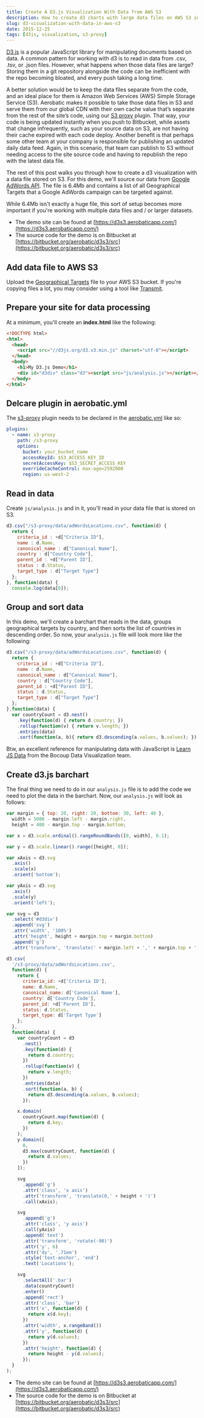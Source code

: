 ```yaml
---
title: Create A D3.js Visualization With Data from AWS S3
description: How to create d3 charts with large data files on AWS S3 instead of a git repo.
slug: d3-visualization-with-data-in-aws-s3
date: 2015-12-25
tags: [d3js, visualization, s3-proxy]
---
```


[D3.js](http://d3js.org/) is a popular JavaScript library for manipulating documents based on data. A common pattern for working with d3 is to read in data from .csv, .tsv, or .json files. However, what happens when those data files are large? Storing them in a git repository alongside the code can be inefficient with the repo becoming bloated, and every push taking a long time.

A better solution would be to keep the data files separate from the code, and an ideal place for them is Amazon Web Services (AWS) Simple Storage Service (S3). Aerobatic makes it possible to take those data files in S3 and serve them from our global CDN with their own cache value that’s separate from the rest of the site’s code, using our [S3 proxy](/docs/plugins/s3-proxy/) plugin. That way, your code is being updated instantly when you push to Bitbucket, while assets that change infrequently, such as your source data on S3, are not having their cache expired with each code deploy. Another benefit is that perhaps some other team at your company is responsible for publishing an updated daily data feed. Again, in this scenario, that team can publish to S3 without needing access to the site source code and having to republish the repo with the latest data file.

The rest of this post walks you through how to create a d3 visualization with a data file stored on S3. For this demo, we'll source our data from [Google AdWords API](https://developers.google.com/adwords/api/docs/appendix/geotargeting). The file is 6.4Mb and contains a list of all Geographical Targets that a Google AdWords campaign can be targeted against.

While 6.4Mb isn't exactly a huge file, this sort of setup becomes more important if you're working with multiple data files and / or larger datasets.

- The demo site can be found at [https://d3s3.aerobaticapp.com/](https://d3s3.aerobaticapp.com/)
- The source code for the demo is on Bitbucket at [https://bitbucket.org/aerobatic/d3s3/src](https://bitbucket.org/aerobatic/d3s3/src)

## Add data file to AWS S3

Upload the [Geographical Targets](https://goo.gl/qVgiYp) file to your AWS S3 bucket. If you're copying files a lot, you may consider using a tool like [Transmit](https://panic.com/transmit/).

## Prepare your site for data processing

At a minimum, you'll create an **index.html** like the following:

```html
<!DOCTYPE html>
<html>
  <head>
    <script src="//d3js.org/d3.v3.min.js" charset="utf-8"></script>
  </head>
  <body>
    <h1>My D3.js Demo</h1>
    <div id="d3div" class="d3"><script src="js/analysis.js"></script></div>
  </body>
</html>
```

## Delcare plugin in aerobatic.yml

The [s3-proxy](/docs/plugins/s3-proxy/) plugin needs to be declared in the [aerobatic.yml](/docs/configuration/) like so:

```yaml
plugins:
  - name: s3-proxy
    path: /s3-proxy
    options:
      bucket: your_bucket_name
      accessKeyId: $S3_ACCESS_KEY_ID
      secretAccessKey: $S3_SECRET_ACCESS_KEY
      overrideCacheControl: max-age=2592000
      region: us-west-2
```

## Read in data

Create `js/analysis.js` and in it, you'll read in your data file that is stored on S3.

```javascript
d3.csv("/s3-proxy/data/adWordsLocations.csv", function(d) {
  return {
    criteria_id : +d["Criteria ID"],
    name : d.Name,
    canonical_name : d["Canonical Name"],
    country : d["Country Code"],
    parent_id : +d["Parent ID"],
    status : d.Status,
    target_type : d["Target Type"]
  };
}, function(data) {
  console.log(data[0]);
```

## Group and sort data

In this demo, we'll create a barchart that reads in the data, groups geographical targets by country, and then sorts the list of countries in descending order. So now, your `analysis.js` file will look more like the following:

```js
d3.csv("/s3-proxy/data/adWordsLocations.csv", function(d) {
  return {
    criteria_id : +d["Criteria ID"],
    name : d.Name,
    canonical_name : d["Canonical Name"],
    country : d["Country Code"],
    parent_id : +d["Parent ID"],
    status : d.Status,
    target_type : d["Target Type"]
  };
},function(data) {
  var countryCount = d3.nest()
    .key(function(d) { return d.country; })
    .rollup(function(v) { return v.length; })
    .entries(data)
    .sort(function(a, b){ return d3.descending(a.values, b.values); });
```

Btw, an excellent reference for manipulating data with JavaScript is [Learn JS Data](http://learnjsdata.com/) from the Bocoup Data Visualization team.

## Create d3.js barchart

The final thing we need to do in our `analysis.js` file is to add the code we need to plot the data in the barchart. Now, our `analysis.js` will look as follows:

```js
var margin = { top: 20, right: 20, bottom: 30, left: 40 },
  width = 5000 - margin.left - margin.right,
  height = 400 - margin.top - margin.bottom;

var x = d3.scale.ordinal().rangeRoundBands([0, width], 0.1);

var y = d3.scale.linear().range([height, 0]);

var xAxis = d3.svg
  .axis()
  .scale(x)
  .orient('bottom');

var yAxis = d3.svg
  .axis()
  .scale(y)
  .orient('left');

var svg = d3
  .select('#d3div')
  .append('svg')
  .attr('width', '100%')
  .attr('height', height + margin.top + margin.bottom)
  .append('g')
  .attr('transform', 'translate(' + margin.left + ',' + margin.top + ')');

d3.csv(
  '/s3-proxy/data/adWordsLocations.csv',
  function(d) {
    return {
      criteria_id: +d['Criteria ID'],
      name: d.Name,
      canonical_name: d['Canonical Name'],
      country: d['Country Code'],
      parent_id: +d['Parent ID'],
      status: d.Status,
      target_type: d['Target Type']
    };
  },
  function(data) {
    var countryCount = d3
      .nest()
      .key(function(d) {
        return d.country;
      })
      .rollup(function(v) {
        return v.length;
      })
      .entries(data)
      .sort(function(a, b) {
        return d3.descending(a.values, b.values);
      });

    x.domain(
      countryCount.map(function(d) {
        return d.key;
      })
    );
    y.domain([
      0,
      d3.max(countryCount, function(d) {
        return d.values;
      })
    ]);

    svg
      .append('g')
      .attr('class', 'x axis')
      .attr('transform', 'translate(0,' + height + ')')
      .call(xAxis);

    svg
      .append('g')
      .attr('class', 'y axis')
      .call(yAxis)
      .append('text')
      .attr('transform', 'rotate(-90)')
      .attr('y', 6)
      .attr('dy', '.71em')
      .style('text-anchor', 'end')
      .text('Locations');

    svg
      .selectAll('.bar')
      .data(countryCount)
      .enter()
      .append('rect')
      .attr('class', 'bar')
      .attr('x', function(d) {
        return x(d.key);
      })
      .attr('width', x.rangeBand())
      .attr('y', function(d) {
        return y(d.values);
      })
      .attr('height', function(d) {
        return height - y(d.values);
      });
  }
);
```

- The demo site can be found at [https://d3s3.aerobaticapp.com/](https://d3s3.aerobaticapp.com/)
- The source code for the demo is on Bitbucket at [https://bitbucket.org/aerobatic/d3s3/src](https://bitbucket.org/aerobatic/d3s3/src)
